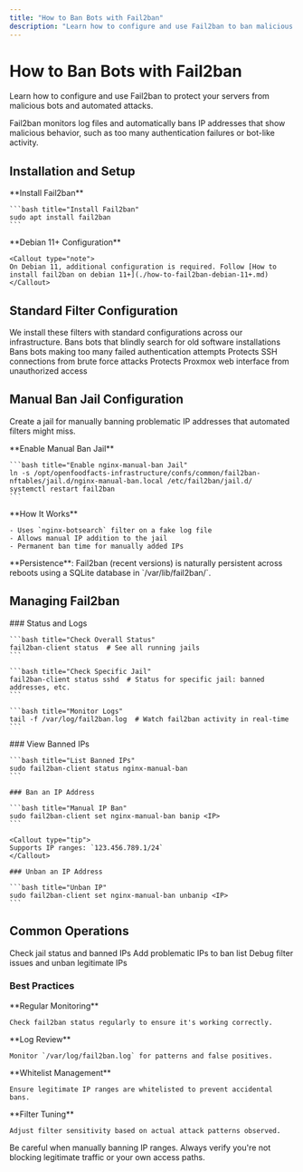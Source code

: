 ```yaml
---
title: "How to Ban Bots with Fail2ban"
description: "Learn how to configure and use Fail2ban to ban malicious bots from your servers. This guide covers installing Fail2ban, setting up various filters, creating a manual ban jail, and managing banned IP addresses."
---
```



# How to Ban Bots with Fail2ban

Learn how to configure and use Fail2ban to protect your servers from malicious bots and automated attacks.

<Callout type="info">
Fail2ban monitors log files and automatically bans IP addresses that show malicious behavior, such as too many authentication failures or bot-like activity.
</Callout>

## Installation and Setup

<Steps>
  <Step>
    **Install Fail2ban**
    
    ```bash title="Install Fail2ban"
    sudo apt install fail2ban
    ```
  </Step>
  
  <Step>
    **Debian 11+ Configuration**
    
    <Callout type="note">
    On Debian 11, additional configuration is required. Follow [How to install fail2ban on debian 11+](./how-to-fail2ban-debian-11+.md)
    </Callout>
  </Step>
</Steps>

## Standard Filter Configuration

<Callout type="info">
We install these filters with standard configurations across our infrastructure.
</Callout>

<Cards>
  <Card title="nginx-botsearch" href="#standard-filters">
    Bans bots that blindly search for old software installations
  </Card>
  <Card title="nginx-http-auth" href="#standard-filters">
    Bans bots making too many failed authentication attempts
  </Card>
  <Card title="sshd" href="#standard-filters">
    Protects SSH connections from brute force attacks
  </Card>
  <Card title="proxmox_ui" href="#standard-filters">
    Protects Proxmox web interface from unauthorized access
  </Card>
</Cards>

## Manual Ban Jail Configuration

Create a jail for manually banning problematic IP addresses that automated filters might miss.

<Steps>
  <Step>
    **Enable Manual Ban Jail**
    
    ```bash title="Enable nginx-manual-ban Jail"
    ln -s /opt/openfoodfacts-infrastructure/confs/common/fail2ban-nftables/jail.d/nginx-manual-ban.local /etc/fail2ban/jail.d/
    systemctl restart fail2ban
    ```
  </Step>
  
  <Step>
    **How It Works**
    
    - Uses `nginx-botsearch` filter on a fake log file
    - Allows manual IP addition to the jail
    - Permanent ban time for manually added IPs
  </Step>
</Steps>

<Callout type="note">
**Persistence**: Fail2ban (recent versions) is naturally persistent across reboots using a SQLite database in `/var/lib/fail2ban/`.
</Callout>

## Managing Fail2ban

<Tabs>
  <Tab value="status" label="Status & Monitoring">
    ### Status and Logs
    
    ```bash title="Check Overall Status"
    fail2ban-client status  # See all running jails
    ```
    
    ```bash title="Check Specific Jail"
    fail2ban-client status sshd  # Status for specific jail: banned addresses, etc.
    ```
    
    ```bash title="Monitor Logs"
    tail -f /var/log/fail2ban.log  # Watch fail2ban activity in real-time
    ```
  </Tab>
  
  <Tab value="management" label="IP Management">
    ### View Banned IPs
    
    ```bash title="List Banned IPs"
    sudo fail2ban-client status nginx-manual-ban
    ```
    
    ### Ban an IP Address
    
    ```bash title="Manual IP Ban"
    sudo fail2ban-client set nginx-manual-ban banip <IP>
    ```
    
    <Callout type="tip">
    Supports IP ranges: `123.456.789.1/24`
    </Callout>
    
    ### Unban an IP Address
    
    ```bash title="Unban IP"
    sudo fail2ban-client set nginx-manual-ban unbanip <IP>
    ```
  </Tab>
</Tabs>

## Common Operations

<Cards>
  <Card title="Monitor Activity" href="#monitoring">
    Check jail status and banned IPs
  </Card>
  <Card title="Manual Bans" href="#manual-management">
    Add problematic IPs to ban list
  </Card>
  <Card title="Troubleshooting" href="#troubleshooting">
    Debug filter issues and unban legitimate IPs
  </Card>
</Cards>

### Best Practices

<Steps>
  <Step>
    **Regular Monitoring**
    
    Check fail2ban status regularly to ensure it's working correctly.
  </Step>
  
  <Step>
    **Log Review**
    
    Monitor `/var/log/fail2ban.log` for patterns and false positives.
  </Step>
  
  <Step>
    **Whitelist Management**
    
    Ensure legitimate IP ranges are whitelisted to prevent accidental bans.
  </Step>
  
  <Step>
    **Filter Tuning**
    
    Adjust filter sensitivity based on actual attack patterns observed.
  </Step>
</Steps>

<Callout type="warning">
Be careful when manually banning IP ranges. Always verify you're not blocking legitimate traffic or your own access paths.
</Callout>
